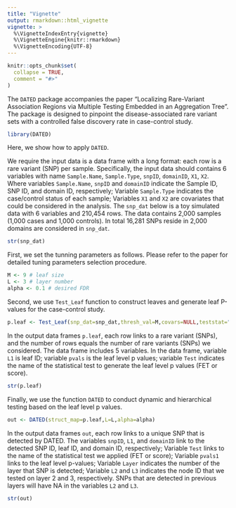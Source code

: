 ```yaml
---
title: "Vignette"
output: rmarkdown::html_vignette
vignette: >
  %\VignetteIndexEntry{vignette}
  %\VignetteEngine{knitr::rmarkdown}
  %\VignetteEncoding{UTF-8}
---
```


```r
knitr::opts_chunk$set(
  collapse = TRUE,
  comment = "#>"
)
```


The `DATED` package accompanies the paper "Localizing Rare-Variant Association Regions via
Multiple Testing Embedded in an Aggregation Tree". The package is designed to pinpoint the disease-associated rare variant sets
with a controlled false discovery rate in case-control study.
```r
library(DATED)
```

Here, we show how to apply `DATED`. 

\par
We require the input data is a data frame with a long format: each row is a rare variant (SNP) per sample. Specifically, the input data should contains 6 variables with name `Sample.Name`, `Sample.Type`, `snpID`, `domainID`, `X1`, `X2`. Where variables `Sample.Name`, `snpID` and `domainID` indicate the Sample ID, SNP ID, and domain ID, respectively; Variable `Sample.Type` indicates the case/control status of each sample; Variables `X1` and `X2` are covariates that could be considered in the analysis. The `snp_dat` below is a toy simulated data with 6 variables and 210,454 rows. The data contains 2,000 samples (1,000 cases and 1,000 controls). In total 16,281 SNPs reside in 2,000 domains are considered in `snp_dat`.
```r
str(snp_dat)
```


First, we set the tunning parameters as follows. Please refer to the paper for detailed tuning parameters selection procedure.

```r
M <- 9 # leaf size
L <- 3 # layer number
alpha <- 0.1 # desired FDR
```



Second, we use `Test_Leaf` function to construct leaves and generate leaf P-values for the case-control study. 

```r
p.leaf <- Test_Leaf(snp_dat=snp_dat,thresh_val=M,covars=NULL,teststat="FET")
```
\par
In the output data frames `p.leaf`, each row links to a rare variant (SNPs), and the number of rows equals the number of rare variants (SNPs) we considered. The data frame includes 5 variables. In the data frame, variable `L1` is leaf ID; variable `pvals` is the leaf level p values; variable `Test` indicates the name of the statistical test to generate the leaf level p values (FET or score).

```r
str(p.leaf)
```
 \par
Finally, we use the function `DATED` to conduct dynamic and hierarchical testing based on the leaf level p values. 

```r
out <- DATED(struct_map=p.leaf,L=L,alpha=alpha)
```
In the output data frames `out`, each row links to a unique SNP that is detected by DATED. The variables `snpID`, `L1`, and `domainID` link to the detected SNP ID, leaf ID, and domain ID, respectively; Variable `Test` links to the name of the statistical test we applied (FET or score); Variable `pvals1` links to the leaf level p-values; Variable `Layer` indicates the number of the layer that SNP is detected; Variable `L2` and `L3` indicates the node ID that we tested on layer 2 and 3, respectively. SNPs that are detected in previous layers will have NA in the variables `L2` and `L3`.

```r
str(out)
```


